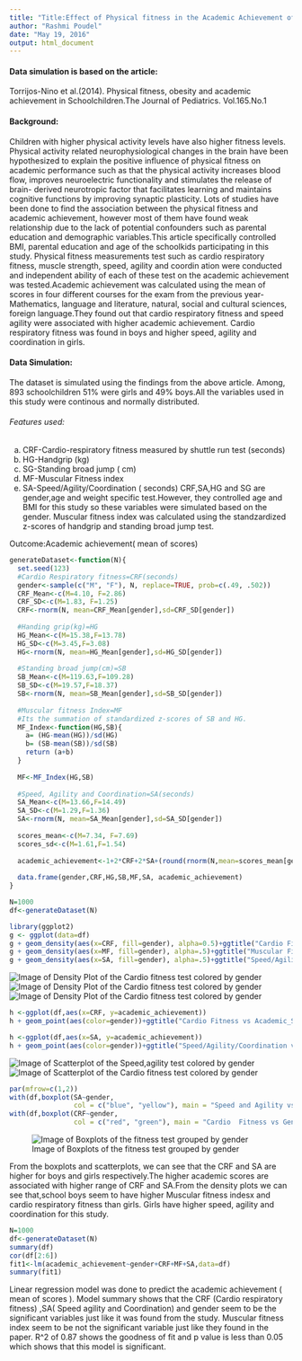 ```yaml
---
title: "Title:Effect of Physical fitness in the Academic Achievement of Schoolchildren"
author: "Rashmi Poudel"
date: "May 19, 2016"
output: html_document
---
```

#### Data simulation is based on the article:
Torrijos-Nino et al.(2014). Physical fitness, obesity and academic achievement in Schoolchildren.The Journal of Pediatrics. Vol.165.No.1

#### Background:
Children with higher physical activity levels have also higher fitness levels. Physical activity related neurophysiological changes in the brain have been hypothesized to explain the positive influence of physical fitness on academic performance such as that the physical activity increases blood flow, improves neuroelectric functionality and stimulates the release of brain- derived neurotropic factor that facilitates learning and maintains cognitive functions by improving synaptic plasticity.
        Lots of studies have been done to find the association between the physical fitness and academic achievement, however most of them have found weak relationship due to the lack of potential confounders such as parental education
and demographic variables.This article specifically controlled BMI, parental education and age of the schoolkids participating in
this study. Physical fitness measurements test such as cardio respiratory fitness, muscle strength, speed, agility and coordin
ation were conducted and independent ability of each of these test on the academic achievement was tested.Academic achievement was calculated using the mean of scores in four different courses for the exam from the previous year-Mathematics, language and literature, natural, social and cultural sciences, foreign language.They found out that cardio respiratory fitness and speed agility were associated with higher academic achievement. Cardio respiratory fitness was found in boys and higher speed, agility and coordination in girls.

#### Data Simulation:
The dataset is simulated using the findings from the above article. Among, 893 schoolchildren 51% were girls and 49% boys.All the variables used in this study were continous and normally distributed.

###### Features used:
a. CRF-Cardio-respiratory fitness measured by shuttle run test (seconds)
b. HG-Handgrip (kg)
c. SG-Standing broad jump ( cm)
d. MF-Muscular Fitness index
e. SA-Speed/Agility/Coordination ( seconds)
CRF,SA,HG and SG are gender,age and weight specific test.However, they controlled age and BMI for this study so these variables were simulated based on the gender. Muscular fitness index was calculated using the standzardized z-scores of handgrip and standing broad jump test. 

Outcome:Academic achievement( mean of scores)

```r
generateDataset<-function(N){
  set.seed(123)
  #Cardio Respiratory fitness=CRF(seconds)
  gender<-sample(c("M", "F"), N, replace=TRUE, prob=c(.49, .502))
  CRF_Mean<-c(M=4.10, F=2.86)
  CRF_SD<-c(M=1.83, F=1.25)
  CRF<-rnorm(N, mean=CRF_Mean[gender],sd=CRF_SD[gender]) 
  
  #Handing grip(kg)=HG
  HG_Mean<-c(M=15.38,F=13.78) 
  HG_SD<-c(M=3.45,F=3.08)
  HG<-rnorm(N, mean=HG_Mean[gender],sd=HG_SD[gender])
  
  #Standing broad jump(cm)=SB
  SB_Mean<-c(M=119.63,F=109.28) 
  SB_SD<-c(M=19.57,F=18.37)
  SB<-rnorm(N, mean=SB_Mean[gender],sd=SB_SD[gender])
  
  #Muscular fitness Index=MF 
  #Its the summation of standardized z-scores of SB and HG.
  MF_Index<-function(HG,SB){
    a= (HG-mean(HG))/sd(HG)
    b= (SB-mean(SB))/sd(SB)
    return (a+b)
  }
  
  MF<-MF_Index(HG,SB)
  
  #Speed, Agility and Coordination=SA(seconds)
  SA_Mean<-c(M=13.66,F=14.49)
  SA_SD<-c(M=1.29,F=1.36)
  SA<-rnorm(N, mean=SA_Mean[gender],sd=SA_SD[gender]) 
  
  scores_mean<-c(M=7.34, F=7.69)
  scores_sd<-c(M=1.61,F=1.54)
  
  academic_achievement<-1+2*CRF+2*SA+(round(rnorm(N,mean=scores_mean[gender],scores_sd[gender]),1))
  
  data.frame(gender,CRF,HG,SB,MF,SA, academic_achievement)
}

N=1000
df<-generateDataset(N)
```

```r
library(ggplot2)
g <- ggplot(data=df)
g + geom_density(aes(x=CRF, fill=gender), alpha=0.5)+ggtitle("Cardio Fitness vs Academic_Scores")
g + geom_density(aes(x=MF, fill=gender), alpha=.5)+ggtitle("Muscular Fitness Index vs Academic_Scores")
g + geom_density(aes(x=SA, fill=gender), alpha=.5)+ggtitle("Speed/Agility/Coordination vs Academic_Scores")
```

![Image of Density Plot of the Cardio fitness test colored by gender](/images/density_1.png)
![Image of Density Plot of the Cardio fitness test colored by gender](/images/density_2.png)
![Image of Density Plot of the Cardio fitness test colored by gender](/images/density_3.png)

```r
h <-ggplot(df,aes(x=CRF, y=academic_achievement))
h + geom_point(aes(color=gender))+ggtitle("Cardio Fitness vs Academic_Scores")

h <-ggplot(df,aes(x=SA, y=academic_achievement))
h + geom_point(aes(color=gender))+ggtitle("Speed/Agility/Coordination vs Academic_Scores")
```

![Image of Scatterplot of the Speed,agility test colored by gender](/images/figure_2.png)
![Image of Scatterplot of the Cardio fitness test colored by gender](/images/figure_1.png)

```r
par(mfrow=c(1,2))
with(df,boxplot(SA~gender,  
                col = c("blue", "yellow"), main = "Speed and Agility vs Gender"))
with(df,boxplot(CRF~gender,  
                col = c("red", "green"), main = "Cardio  Fitness vs Gender"))
```


![Image of Boxplots of the fitness test grouped by gender](/images/figure_3.png)

From the boxplots and scatterplots, we can see that the CRF and SA are higher for boys and girls respectively.The higher academic scores are associated with higher range of CRF and SA.From the density plots we can see that,school boys seem to have higher Muscular fitness indesx and cardio respiratory fitness than girls. Girls have higher speed, agility and coordination for this study.

```r
N=1000
df<-generateDataset(N)
summary(df)
cor(df[2:6])
fit1<-lm(academic_achievement~gender+CRF+MF+SA,data=df)
summary(fit1)
```
Linear regression model was done to predict the academic achievement ( mean of scores ). Model summary shows that the CRF (Cardio respiratory fitness) ,SA( Speed agility and Coordination)  and gender seem to be the significant variables  just like  it was found from the study. Muscular fitness index seem to be not the significant variable just like they found in the paper.  R^2 of 0.87 shows the goodness of fit and p value is less than 0.05 which shows that this model is significant. 